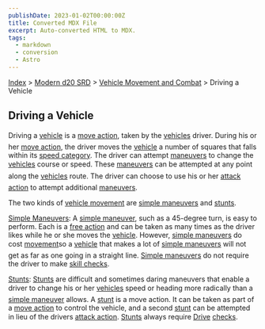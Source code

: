 ```yaml
---
publishDate: 2023-01-02T00:00:00Z
title: Converted MDX File
excerpt: Auto-converted HTML to MDX.
tags:
  - markdown
  - conversion
  - Astro
---
```


[Index](-index) > [Modern d20 SRD](modern-d20-srd-index) > [Vehicle Movement and Combat](modern-d20-srd-vehicle-movement-and-combat-index) > Driving a Vehicle

## Driving a Vehicle

Driving a [vehicle](modern-d20-srd-equipment-equipment-vehicles) is a [move
action](modern-d20-srd-combat-move-actions), taken by the [vehicles](modern-d20-srd-equipment-equipment-vehicles) driver. During his or her [move
action](modern-d20-srd-combat-move-actions), the driver moves the [vehicle](modern-d20-srd-equipment-equipment-vehicles) a number of squares that falls within its [speed
category](modern-d20-srd-vehicle-movement-and-combat-declaring-speed). The driver can attempt [maneuvers](modern-d20-srd-vehicle-movement-and-combat-simple-maneuvers) to change the [vehicles](modern-d20-srd-equipment-equipment-vehicles) course or speed. These [maneuvers](modern-d20-srd-vehicle-movement-and-combat-simple-maneuvers) can be attempted at any point along the [vehicles](modern-d20-srd-equipment-equipment-vehicles) route. The driver can choose to use his or her [attack
action](modern-d20-srd-combat-attack-actions) to attempt additional [maneuvers](modern-d20-srd-vehicle-movement-and-combat-simple-maneuvers).

The two kinds of [vehicle
movement](modern-d20-srd-vehicle-movement-and-combat-moving) are [simple
maneuvers](modern-d20-srd-vehicle-movement-and-combat-simple-maneuvers) and [stunts](modern-d20-srd-vehicle-movement-and-combat-stunts).

[Simple
Maneuvers](modern-d20-srd-vehicle-movement-and-combat-simple-maneuvers): A [simple
maneuver](modern-d20-srd-vehicle-movement-and-combat-simple-maneuvers), such as a 45-degree turn, is easy to perform. Each is a [free
action](modern-d20-srd-combat-action-types) and can be taken as many times as the driver likes while he or she moves the [vehicle](modern-d20-srd-equipment-equipment-vehicles). However, [simple
maneuvers](modern-d20-srd-vehicle-movement-and-combat-simple-maneuvers) do cost [movement](modern-d20-srd-combat-move-actions)so a [vehicle](modern-d20-srd-equipment-equipment-vehicles) that makes a lot of [simple
maneuvers](modern-d20-srd-vehicle-movement-and-combat-simple-maneuvers) will not get as far as one going in a straight line. [Simple
maneuvers](modern-d20-srd-vehicle-movement-and-combat-simple-maneuvers) do not require the driver to make [skill
checks](modern-d20-srd-skills-skill-basics).

[Stunts](modern-d20-srd-vehicle-movement-and-combat-stunts): [Stunts](modern-d20-srd-vehicle-movement-and-combat-stunts) are difficult and sometimes daring maneuvers that enable a driver to change his or her [vehicles](modern-d20-srd-equipment-equipment-vehicles) speed or heading more radically than a [simple
maneuver](modern-d20-srd-vehicle-movement-and-combat-simple-maneuvers) allows. A [stunt](modern-d20-srd-combat-move-actions) is a move action. It can be taken as part of a [move
action](modern-d20-srd-combat-move-actions) to control the vehicle, and a second [stunt](modern-d20-srd-vehicle-movement-and-combat-stunts) can be attempted in lieu of the drivers [attack
action](modern-d20-srd-combat-attack-actions). [Stunts](modern-d20-srd-vehicle-movement-and-combat-stunts) always require [Drive](modern-d20-srd-skills-drive) [checks](modern-d20-srd-skills-skill-basics).
